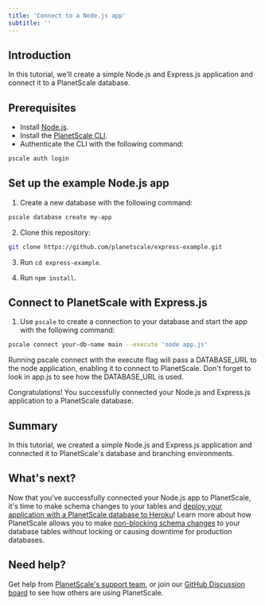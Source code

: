 ```yaml
---
title: 'Connect to a Node.js app'
subtitle: ''
---
```


## Introduction

In this tutorial, we'll create a simple Node.js and Express.js application and connect it to a PlanetScale database.

## Prerequisites

- Install [Node.js](https://nodejs.org/en/download/).
- Install the [PlanetScale CLI](https://github.com/planetscale/cli).
- Authenticate the CLI with the following command:

```zsh
pscale auth login
```

## Set up the example Node.js app

1. Create a new database with the following command:

```zsh
pscale database create my-app
```

2. Clone this repository:

```zsh
git clone https://github.com/planetscale/express-example.git
```

3. Run `cd express-example`.

4. Run `npm install`.

## Connect to PlanetScale with Express.js

1. Use `pscale` to create a connection to your database and start the app with the following command:

```zsh
pscale connect your-db-name main --execute 'node app.js'
```

<InfoBlock type="tip">
  Running pscale connect with the execute flag will pass a DATABASE_URL to the
  node application, enabling it to connect to PlanetScale. Don't forget to look
  in app.js to see how the DATABASE_URL is used.
</InfoBlock>

Congratulations! You successfully connected your Node.js and Express.js application to a PlanetScale database.

## Summary

In this tutorial, we created a simple Node.js and Express.js application and connected it to PlanetScale's database and branching environments.

## What's next?

Now that you've successfully connected your Node.js app to PlanetScale, it's time to make schema changes to your tables and [deploy your application with a PlanetScale database to Heroku](/tutorial/deploy-to-heroku)! Learn more about how PlanetScale allows you to make [non-blocking schema changes](/concepts/nonblocking-schema-changes) to your database tables without locking or causing downtime for production databases.

## Need help?

Get help from [PlanetScale's support team](https://www.planetscale.com/support), or join our [GitHub Discussion board](https://github.com/planetscale/beta/discussions) to see how others are using PlanetScale.
